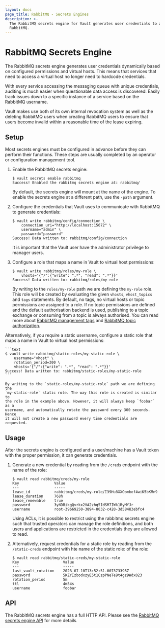 ```yaml
---
layout: docs
page_title: RabbitMQ - Secrets Engines
description: >-
  The RabbitMQ secrets engine for Vault generates user credentials to access
  RabbitMQ.
---
```


# RabbitMQ Secrets Engine

The RabbitMQ secrets engine generates user credentials dynamically based on
configured permissions and virtual hosts. This means that services that need to
access a virtual host no longer need to hardcode credentials.

With every service accessing the messaging queue with unique credentials,
auditing is much easier when questionable data access is discovered. Easily
track issues down to a specific instance of a service based on the RabbitMQ
username.

Vault makes use both of its own internal revocation system as well as the
deleting RabbitMQ users when creating RabbitMQ users to ensure that users become
invalid within a reasonable time of the lease expiring.

## Setup

Most secrets engines must be configured in advance before they can perform their
functions. These steps are usually completed by an operator or configuration
management tool.

1.  Enable the RabbitMQ secrets engine:

    ```text
    $ vault secrets enable rabbitmq
    Success! Enabled the rabbitmq secrets engine at: rabbitmq/
    ```

    By default, the secrets engine will mount at the name of the engine. To
    enable the secrets engine at a different path, use the `-path` argument.

1.  Configure the credentials that Vault uses to communicate with RabbitMQ to
    generate credentials:

    ```text
    $ vault write rabbitmq/config/connection \
        connection_uri="http://localhost:15672" \
        username="admin" \
        password="password"
    Success! Data written to: rabbitmq/config/connection
    ```

    It is important that the Vault user have the administrator privilege to
    manager users.

1.  Configure a role that maps a name in Vault to virtual host permissions:

    ```text
    $ vault write rabbitmq/roles/my-role \
        vhosts='{"/":{"write": ".*", "read": ".*"}}'
    Success! Data written to: rabbitmq/roles/my-role
    ```

    By writing to the `roles/my-role` path we are defining the `my-role` role.
    This role will be created by evaluating the given `vhosts`, `vhost_topics`
    and `tags` statements. By default, no tags, no virtual hosts or topic
    permissions are assigned to a role. If no topic permissions are defined
    and the default authorisation backend is used, publishing to a topic
    exchange or consuming from a topic is always authorised. You can read
    more about [RabbitMQ management tags][rmq-perms]
    and [RabbitMQ topic authorization][rmq-topics].

  Alternatively, if you require a static username, configure a static role
  that maps a name in Vault to virtual host permissions:

    ```text
    $ vault write rabbitmq/static-roles/my-static-role \
        username="vhost" \
        rotation_period=300 \
        vhosts='{"/":{"write": ".*", "read": ".*"}}'
    Success! Data written to: rabbitmq/static-roles/my-static-role
    ```

    By writing to the `static-roles/my-static-role` path we are defining the
    `my-static-role` static role. The way this role is created is similar to
    the role in the example above. However, it will always keep `foobar` as a
    username, and automatically rotate the password every 300 seconds. Hence
    it will not create a new password every time credentials are requested.

## Usage

After the secrets engine is configured and a user/machine has a Vault token with
the proper permission, it can generate credentials.

1.  Generate a new credential by reading from the `/creds` endpoint with the name
    of the role:

    ```text
    $ vault read rabbitmq/creds/my-role
    Key                Value
    ---                -----
    lease_id           rabbitmq/creds/my-role/I39Hu8XXOombof4wiK5bKMn9
    lease_duration     768h
    lease_renewable    true
    password           3yNDBikgQvrkx2VA2zhq5IdSM7IWk1RyMYJr
    username           root-39669250-3894-8032-c420-3d58483ebfc4
    ```

    Using ACLs, it is possible to restrict using the rabbitmq secrets engine
    such that trusted operators can manage the role definitions, and both users
    and applications are restricted in the credentials they are allowed to read.

1.  Alternatively, request credentials for a static role by reading from the
    `/static-creds` endpoint with hte name of the static role:
    of the role:

    ```text
    $ vault read rabbitmq/static-creds/my-static-role
    Key                    Value
    ---                    -----
    last_vault_rotation    2023-07-10T13:52:51.007373395Z
    password               5KZYIzbodxzyE5t1CzpPNeTe9t4gz9Wdx023
    rotation_period        5m
    ttl                    4m54s
    username               foobar
    ```

## API

The RabbitMQ secrets engine has a full HTTP API. Please see the
[RabbitMQ secrets engine API](/vault/api-docs/secret/rabbitmq) for more
details.

[rmq-perms]: https://www.rabbitmq.com/management.html#permissions
[rmq-topics]: https://www.rabbitmq.com/access-control.html#topic-authorisation
